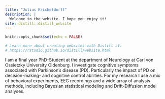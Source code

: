 ```yaml
---
title: "Julius Kricheldorff"
description: |
  Welcome to the website. I hope you enjoy it!
site: distill::distill_website
---
```


```r
knitr::opts_chunk$set(echo = FALSE)

# Learn more about creating websites with Distill at:
# https://rstudio.github.io/distill/website.html

```
I am a final year PhD-Student at the department of Neurology at Carl von Ossietzky University Oldenburg. I investigate cognitive symptoms associated with Parkinson's disease (PD). Particularly the impact of PD on decision-making- and cognitive control abilities.  For my research I use a mix of  behavioral experiments, EEG recordings and a wide array of analysis methods, including Bayesian statistical modeling and Drift-Diffusion model analyses.
